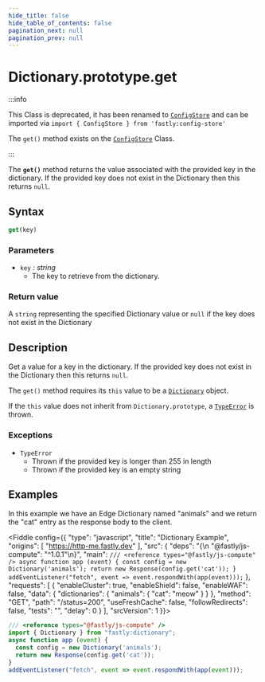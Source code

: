 ```yaml
---
hide_title: false
hide_table_of_contents: false
pagination_next: null
pagination_prev: null
---
```


# Dictionary.prototype.get

:::info

This Class is deprecated, it has been renamed to [`ConfigStore`](../../../fastly:config-store/ConfigStore/ConfigStore.mdx) and can be imported via `import { ConfigStore } from 'fastly:config-store'`

The `get()` method exists on the [`ConfigStore`](../../../fastly:config-store/ConfigStore/ConfigStore.mdx) Class.

:::

The **`get()`** method returns the value associated with the provided key in the dictionary. If the provided key does not exist in the Dictionary then this returns `null`.

## Syntax

```js
get(key)
```

### Parameters

- `key` _: string_
  - The key to retrieve from the dictionary.

### Return value

A `string` representing the specified Dictionary value or `null` if the key does not exist in the Dictionary

## Description

Get a value for a key in the dictionary. If the provided key does not exist in the Dictionary then this returns `null`.

The `get()` method requires its `this` value to be a [`Dictionary`](../Dictionary.mdx) object.

If the `this` value does not inherit from `Dictionary.prototype`, a [`TypeError`](../../../globals/TypeError/TypeError.mdx) is thrown.

### Exceptions

- `TypeError`
  - Thrown if the provided key is longer than 255 in length
  - Thrown if the provided key is an empty string

## Examples

In this example we have an Edge Dictionary named "animals" and we return the "cat" entry as the response body to the client.

<Fiddle config={{
  "type": "javascript",
  "title": "Dictionary Example",
  "origins": [
    "https://http-me.fastly.dev"
  ],
  "src": {
    "deps": "{\n  \"@fastly/js-compute\": \"^1.0.1\"\n}",
    "main": `
/// <reference types="@fastly/js-compute" />
async function app (event) {
  const config = new Dictionary('animals');
  return new Response(config.get('cat'));
}
addEventListener("fetch", event => event.respondWith(app(event)));
`
  },
  "requests": [
    {
      "enableCluster": true,
      "enableShield": false,
      "enableWAF": false,
      "data": {
         "dictionaries": {
           "animals": {
             "cat": "meow"
           }
         }
       },
      "method": "GET",
      "path": "/status=200",
      "useFreshCache": false,
      "followRedirects": false,
      "tests": "",
      "delay": 0
    }
  ],
  "srcVersion": 1
}}>

```js
/// <reference types="@fastly/js-compute" />
import { Dictionary } from "fastly:dictionary";
async function app (event) {
  const config = new Dictionary('animals');
  return new Response(config.get('cat'));
}
addEventListener("fetch", event => event.respondWith(app(event)));
```

</Fiddle>